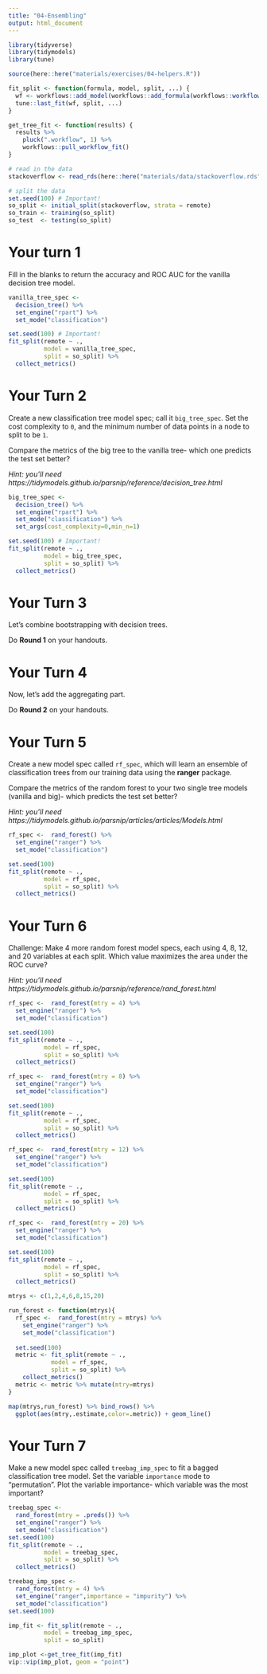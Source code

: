 ```yaml
---
title: "04-Ensembling"
output: html_document
---
```


```r
library(tidyverse)
library(tidymodels)
library(tune)

source(here::here("materials/exercises/04-helpers.R"))

fit_split <- function(formula, model, split, ...) {
  wf <- workflows::add_model(workflows::add_formula(workflows::workflow(), formula, blueprint = hardhat::default_formula_blueprint(indicators = FALSE)), model)
  tune::last_fit(wf, split, ...)
}

get_tree_fit <- function(results) {
  results %>% 
    pluck(".workflow", 1) %>% 
    workflows::pull_workflow_fit() 
}

# read in the data
stackoverflow <- read_rds(here::here("materials/data/stackoverflow.rds"))

# split the data
set.seed(100) # Important!
so_split <- initial_split(stackoverflow, strata = remote)
so_train <- training(so_split)
so_test  <- testing(so_split)
```

# Your turn 1

Fill in the blanks to return the accuracy and ROC AUC for the vanilla decision tree model.

```r
vanilla_tree_spec <-
  decision_tree() %>% 
  set_engine("rpart") %>%
  set_mode("classification")

set.seed(100) # Important!
fit_split(remote ~ ., 
          model = vanilla_tree_spec, 
          split = so_split) %>% 
  collect_metrics()
```


# Your Turn 2

Create a new classification tree model spec; call it `big_tree_spec`. 
Set the cost complexity to `0`, and the minimum number of data points in a node to split to be `1`. 

Compare the metrics of the big tree to the vanilla tree- which one predicts the test set better?

*Hint: you'll need https://tidymodels.github.io/parsnip/reference/decision_tree.html*

```r
big_tree_spec <-
  decision_tree() %>% 
  set_engine("rpart") %>%
  set_mode("classification") %>% 
  set_args(cost_complexity=0,min_n=1)

set.seed(100) # Important!
fit_split(remote ~ ., 
          model = big_tree_spec, 
          split = so_split) %>% 
  collect_metrics()

```


# Your Turn 3

Let's combine bootstrapping with decision trees.

Do **Round 1** on your handouts.

# Your Turn 4

Now, let's add the aggregating part.

Do **Round 2** on your handouts.

# Your Turn 5

Create a new model spec called `rf_spec`, which will learn an ensemble of classification trees from our training data using the **ranger** package. 

Compare the metrics of the random forest to your two single tree models (vanilla and big)- which predicts the test set better?

*Hint: you'll need https://tidymodels.github.io/parsnip/articles/articles/Models.html*

```r
rf_spec <-  rand_forest() %>% 
  set_engine("ranger") %>%
  set_mode("classification")

set.seed(100)
fit_split(remote ~ ., 
          model = rf_spec, 
          split = so_split) %>% 
  collect_metrics()

```

# Your Turn 6

Challenge: Make 4 more random forest model specs, each using 4, 8, 12, and 20 variables at each split. Which value maximizes the area under the ROC curve?

*Hint: you'll need https://tidymodels.github.io/parsnip/reference/rand_forest.html*

```r
rf_spec <-  rand_forest(mtry = 4) %>% 
  set_engine("ranger") %>%
  set_mode("classification")

set.seed(100)
fit_split(remote ~ ., 
          model = rf_spec, 
          split = so_split) %>% 
  collect_metrics()
```

```r
rf_spec <-  rand_forest(mtry = 8) %>% 
  set_engine("ranger") %>%
  set_mode("classification")

set.seed(100)
fit_split(remote ~ ., 
          model = rf_spec, 
          split = so_split) %>% 
  collect_metrics()
```

```r
rf_spec <-  rand_forest(mtry = 12) %>% 
  set_engine("ranger") %>%
  set_mode("classification")

set.seed(100)
fit_split(remote ~ ., 
          model = rf_spec, 
          split = so_split) %>% 
  collect_metrics()
```

```r
rf_spec <-  rand_forest(mtry = 20) %>% 
  set_engine("ranger") %>%
  set_mode("classification")

set.seed(100)
fit_split(remote ~ ., 
          model = rf_spec, 
          split = so_split) %>% 
  collect_metrics()
```
```r

mtrys <- c(1,2,4,6,8,15,20)

run_forest <- function(mtrys){
  rf_spec <-  rand_forest(mtry = mtrys) %>% 
    set_engine("ranger") %>%
    set_mode("classification")
  
  set.seed(100)
  metric <- fit_split(remote ~ ., 
            model = rf_spec, 
            split = so_split) %>% 
    collect_metrics()
  metric <- metric %>% mutate(mtry=mtrys)
}

map(mtrys,run_forest) %>% bind_rows() %>% 
  ggplot(aes(mtry,.estimate,color=.metric)) + geom_line()
```


# Your Turn 7

Make a new model spec called `treebag_imp_spec` to fit a bagged classification tree model. Set the variable `importance` mode to "permutation". Plot the variable importance- which variable was the most important?

```r
treebag_spec <-
  rand_forest(mtry = .preds()) %>%
  set_engine("ranger") %>% 
  set_mode("classification")
set.seed(100)
fit_split(remote ~ ., 
          model = treebag_spec,
          split = so_split) %>% 
  collect_metrics()
```


```r
treebag_imp_spec <-
  rand_forest(mtry = 4) %>%
  set_engine("ranger",importance = "impurity") %>% 
  set_mode("classification")
set.seed(100)

imp_fit <- fit_split(remote ~ ., 
          model = treebag_imp_spec,
          split = so_split)

imp_plot <-get_tree_fit(imp_fit)
vip::vip(imp_plot, geom = "point")
```


